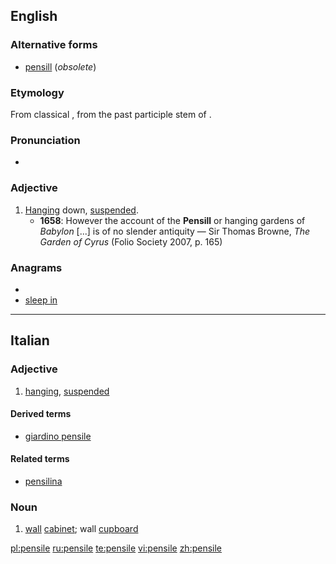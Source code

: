 ==English==

===Alternative forms===
* [[pensill]] (''obsolete'')

===Etymology===
From classical {{etyl|la}} {{term|pensilis|lang=la}}, from the past participle stem of {{term|pendere||to hang|lang=la}}.

===Pronunciation===
* {{IPA|/ˈpɛnsaɪl/}}

===Adjective===
{{en-adj}}

# [[hanging|Hanging]] down, [[suspended]].
#* '''1658''': However the account of the '''Pensill''' or hanging gardens of ''Babylon'' [...] is of no slender antiquity — Sir Thomas Browne, ''The Garden of Cyrus'' (Folio Society 2007, p. 165)

===Anagrams===
* {{alphagram|eeilnps}}
* [[sleep in#English|sleep in]]

----

==Italian==

===Adjective===
{{it-adj|pensil|e|i}}

# [[hanging]], [[suspended]]

====Derived terms====
* [[giardino pensile]]

====Related terms====
* [[pensilina]]

===Noun===
{{it-noun|pensil|m|e|i}} 

# [[wall]] [[cabinet]]; wall [[cupboard]]

[[pl:pensile]]
[[ru:pensile]]
[[te:pensile]]
[[vi:pensile]]
[[zh:pensile]]